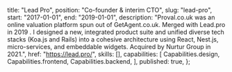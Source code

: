 
  title: "Lead Pro",
  position: "Co-founder & interim CTO",
  slug: "lead-pro",
  start: "2017-01-01",
  end: "2019-01-01",
  description:
    "Proval.co.uk was an online valuation platform spun out of GetAgent.co.uk. Merged with Lead.pro in 2019 . I designed a new, integrated product suite and unified diverse tech stacks (Koa.js and Rails) into a cohesive architecture using React, Nest.js, micro-services, and embeddable widgets. Acquired by Nurtur Group in 2021.",
  href: "https://lead.pro/",
  skills: [],
  capabilities: [
    Capabilities.design,
    Capabilities.frontend,
    Capabilities.backend,
  ],
  published: true,
};
